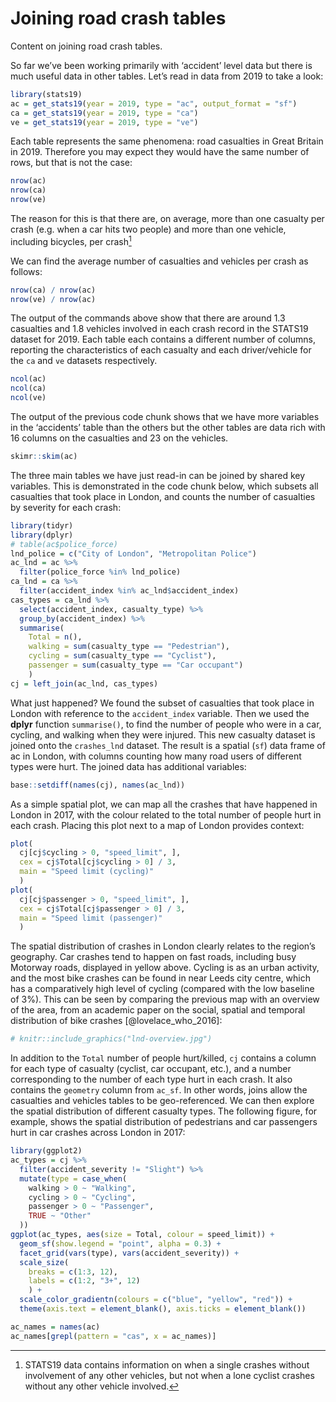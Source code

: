 # Joining road crash tables {#join}

Content on joining road crash tables.

So far we've been working primarily with 'accident' level data but there is much useful data in other tables.
Let's read in data from 2019 to take a look:

```r
library(stats19)
ac = get_stats19(year = 2019, type = "ac", output_format = "sf")
ca = get_stats19(year = 2019, type = "ca")
ve = get_stats19(year = 2019, type = "ve")
```

Each table represents the same phenomena: road casualties in Great Britain in 2019.
Therefore you may expect they would have the same number of rows, but that is not the case:

```r
nrow(ac)
nrow(ca)
nrow(ve)
```

The reason for this is that there are, on average, more than one casualty per crash (e.g. when a car hits two people) and more than one vehicle, including bicycles, per crash^[
STATS19 data contains information on when a single crashes without involvement of any other vehicles, but not when a lone cyclist crashes without any other vehicle involved.
]

We can find the average number of casualties and vehicles per crash as follows:

```r
nrow(ca) / nrow(ac)
nrow(ve) / nrow(ac)
```

The output of the commands above show that there are around 1.3 casualties and 1.8 vehicles involved in each crash record in the STATS19 dataset for 2019.
Each table each contains a different number of columns, reporting the characteristics of each casualty and each driver/vehicle for the `ca` and `ve` datasets respectively.

```r
ncol(ac)
ncol(ca)
ncol(ve)
```

The output of the previous code chunk shows that we have more variables in the 'accidents' table than the others but the other tables are data rich with 16 columns on the casualties and 23 on the vehicles.

```r
skimr::skim(ac)
```


The three main tables we have just read-in can be joined by shared key variables.
This is demonstrated in the code chunk below, which subsets all casualties that took place in London, and counts the number of casualties by severity for each crash:

```r
library(tidyr)
library(dplyr)
# table(ac$police_force)
lnd_police = c("City of London", "Metropolitan Police")
ac_lnd = ac %>% 
  filter(police_force %in% lnd_police)
ca_lnd = ca %>% 
  filter(accident_index %in% ac_lnd$accident_index)
cas_types = ca_lnd %>% 
  select(accident_index, casualty_type) %>% 
  group_by(accident_index) %>% 
  summarise(
    Total = n(),
    walking = sum(casualty_type == "Pedestrian"),
    cycling = sum(casualty_type == "Cyclist"),
    passenger = sum(casualty_type == "Car occupant")
    ) 
cj = left_join(ac_lnd, cas_types)
```

What just happened? We found the subset of casualties that took place in London with reference to the `accident_index` variable.
Then we used the **dplyr** function `summarise()`, to find the number of people who were in a car, cycling, and walking when they were injured.
This new casualty dataset is joined onto the `crashes_lnd` dataset.
The result is a spatial (`sf`) data frame of ac in London, with columns counting how many road users of different types were hurt.
The joined data has additional variables:

```r
base::setdiff(names(cj), names(ac_lnd))
```

As a simple spatial plot, we can map all the crashes that have happened in London in 2017, with the colour related to the total number of people hurt in each crash.
Placing this plot next to a map of London provides context:

```r
plot(
  cj[cj$cycling > 0, "speed_limit", ],
  cex = cj$Total[cj$cycling > 0] / 3,
  main = "Speed limit (cycling)"
  )
plot(
  cj[cj$passenger > 0, "speed_limit", ],
  cex = cj$Total[cj$passenger > 0] / 3,
  main = "Speed limit (passenger)"
  )
```

The spatial distribution of crashes in London clearly relates to the region's geography.
Car crashes tend to happen on fast roads, including busy Motorway roads, displayed in yellow above.
Cycling is as an urban activity, and the most bike crashes can be found in near Leeds city centre, which has a comparatively high level of cycling (compared with the low baseline of 3%).
This can be seen by comparing the previous map with an overview of the area, from an academic paper on the social, spatial and temporal distribution of bike crashes [@lovelace_who_2016]:

```r
# knitr::include_graphics("lnd-overview.jpg")
```

In addition to the `Total` number of people hurt/killed, `cj` contains a column for each type of casualty (cyclist, car occupant, etc.), and a number corresponding to the number of each type hurt in each crash.
It also contains the `geometry` column from `ac_sf`.
In other words, joins allow the casualties and vehicles tables to be geo-referenced.
We can then explore the spatial distribution of different casualty types.
The following figure, for example, shows the spatial distribution of pedestrians and car passengers hurt in car crashes across London in 2017:

```r
library(ggplot2)
ac_types = cj %>% 
  filter(accident_severity != "Slight") %>% 
  mutate(type = case_when(
    walking > 0 ~ "Walking",
    cycling > 0 ~ "Cycling",
    passenger > 0 ~ "Passenger",
    TRUE ~ "Other"
  ))
ggplot(ac_types, aes(size = Total, colour = speed_limit)) +
  geom_sf(show.legend = "point", alpha = 0.3) +
  facet_grid(vars(type), vars(accident_severity)) +
  scale_size(
    breaks = c(1:3, 12),
    labels = c(1:2, "3+", 12)
    ) +
  scale_color_gradientn(colours = c("blue", "yellow", "red")) +
  theme(axis.text = element_blank(), axis.ticks = element_blank())
```



```r
ac_names = names(ac)
ac_names[grepl(pattern = "cas", x = ac_names)]
```


